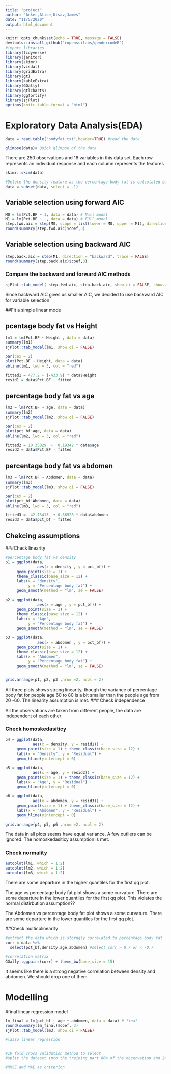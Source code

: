 ```yaml
---
title: "project"
author: "Anker,Alice,Utsav,James"
date: "11/5/2020"
output: html_document
---
```


```r
knitr::opts_chunk$set(echo = TRUE, message = FALSE)
devtools::install_github("ropenscilabs/gendercodeR")
#import libraries
library(tidyverse)
library(janitor)
library(skimr)
library(visdat)
library(gridExtra)
library(gt)
library(kableExtra)
library(GGally)
library(qtlcharts)
library(ggfortify) 
library(sjPlot)
options(knitr.table.format = "html")
```


# Exploratory Data Analysis(EDA)
```r
data = read.table("bodyfat.txt",header=TRUE) #read the data

glimpse(data)# Quick glimpse of the data
```
There are 250 observations and 16 variables in this data set. Each row represents an individual response and each column represents the features

```r
skimr::skim(data)
```
```r
#Delete the density feature as the percentage body fat is calculated based on density. There is a strong correlation between each other
data = subset(data, select = -1)
```

## Variable selection using forward AIC

```r
M0 = lm(Pct.BF ~ 1, data = data) # Null model
M1 = lm(Pct.BF ~ ., data = data) # FUll model
step.fwd.aic = step(M0, scope = list(lower = M0, upper = M1), direction = "forward", trace = FALSE) 
round(summary(step.fwd.aic)$coef,3)
```

## Variable selection using backward AIC
```r
step.back.aic = step(M1, direction = "backward", trace = FALSE) 
round(summary(step.back.aic)$coef,3)
```
### Compare the backward and forward AIC methods

```r
sjPlot::tab_model( step.fwd.aic, step.back.aic, show.ci = FALSE, show.aic = TRUE, dv.labels = c("Forward model", "Backward model") )
```

Since backward AIC gives us smaller AIC, we decided to use backward AIC for variable selection


##Fit a simple linear mode

## pcentage body fat vs Height 
```r
lm1 = lm(Pct.BF ~ Height , data = data) 
summary(lm1)
sjPlot::tab_model(lm1, show.ci = FALSE)
```

```r
par(cex = 2) 
plot(Pct.BF ~ Height, data = data) 
abline(lm1, lwd = 3, col = "red")
```
```r
fitted1 = 477.2 + (-433.9) * data$Height
resid1 = data$Pct.BF - fitted
```

## percentage body fat vs age
```r
lm2 = lm(Pct.BF ~ age, data = data) 
summary(lm2)
sjPlot::tab_model(lm2, show.ci = FALSE)
```
```r
par(cex = 2) 
plot(pct_bf~age, data = data) 
abline(lm2, lwd = 3, col = "red")
```
```r
fitted2 = 10.35029  +  0.19342 * data$age
resid2 = data$Pct.BF - fitted
```

## percentage body fat vs abdomen
```r
lm3 = lm(Pct.BF ~ Abdomen, data = data) 
summary(lm3)
sjPlot::tab_model(lm3, show.ci = FALSE)
```

```r
par(cex = 2) 
plot(pct_bf~Abdomen, data = data) 
abline(lm3, lwd = 3, col = "red")
```
```r
fitted3 = -42.73413  + 0.66928 * data$abdomen
resid3 = data$pct_bf - fitted
```


## Chekcing assumptions

###Check linearity
```r
#percentage body fat vs density
p1 = ggplot(data, 
              aes(x = density , y = pct_bf)) + 
     geom_point(size = 1) + 
     theme_classic(base_size = 12) + 
     labs(x = "density",
          y = "Percentage body fat") +
     geom_smooth(method = "lm", se = FALSE) 

p2 = ggplot(data, 
              aes(x = age , y = pct_bf)) + 
     geom_point(size = 1) + 
     theme_classic(base_size = 12) + 
     labs(x = "Age",
          y = "Percentage body fat") +
     geom_smooth(method = "lm", se = FALSE) 

p3 = ggplot(data, 
              aes(x = abdomen , y = pct_bf)) + 
     geom_point(size = 1) + 
     theme_classic(base_size = 12) + 
     labs(x = "Abdomen",
          y = "Percentage body fat") +
     geom_smooth(method = "lm", se = FALSE) 


grid.arrange(p1, p2, p3 ,nrow =2, ncol = 2)
```

All three plots shows strong linearity, though the variance of percentage body fat for people age 60 to 80 is a bit smaller than the people age from 20 -60. The linearity assumption is met.
### Check independence

All the observations are taken from different people, the data are independent of each other

### Check homoskedasiticy

```r
p4 = ggplot(data, 
            aes(x = density, y = resid1)) + 
     geom_point(size = 1) + theme_classic(base_size = 12) + 
     labs(x = "Density", y = "Residual") + 
     geom_hline(yintercept = 0) 

p5 = ggplot(data, 
            aes(x = age, y = resid2)) + 
     geom_point(size = 1) + theme_classic(base_size = 12) + 
     labs(x = "Age", y = "Residual") + 
     geom_hline(yintercept = 0) 

p6 = ggplot(data, 
            aes(x = abdomen, y = resid3)) + 
     geom_point(size = 1) + theme_classic(base_size = 12) + 
     labs(x = "Abdomen", y = "Residual") + 
     geom_hline(yintercept = 0) 

grid.arrange(p4, p5, p6 ,nrow =2, ncol = 2)
```
The data in all plots seems have equal variance. A few outliers can be ignored. The homoskedasiticy assumption is met.

### Check normality

```r
autoplot(lm1, which = 1:2)
autoplot(lm2, which = 1:2)
autoplot(lm3, which = 1:2)
```
There are some departure in the higher quantiles for the first qq plot.

The age vs percentage body fat plot shows a some curvature. There are some departure in the lower quantiles for the first qq plot. This violates the normal distirbution assumption??

The Abdomen vs percentage body fat plot shows a some curvature. There are some departure in the lower quantiles for the first qq plot.

##Check multicolinearity
```r
#extract the data which is storngly correlated to percentage body fat
corr = data %>%
  select(pct_bf,density,age,abdomen) #select corr > 0.7 or < -0.7

#correlation matrix
GGally::ggpairs(corr) + theme_bw(base_size = 15)
```
It seems like there is a strong negative correlation between density and abdomen. We should drop one of them

# Modelling

#final linear regression model
```r
lm_final = lm(pct_bf ~ age + abdomen, data = data) # final
round(summary(lm_final)$coef, 3)
sjPlot::tab_model(lm3, show.ci = FALSE)

#lasso linear regression


#10 fold cross validation method to select  
#split the dataset into the training part 80% of the observation and 20% of the observation

#RMSE and MAE as criterion

```




